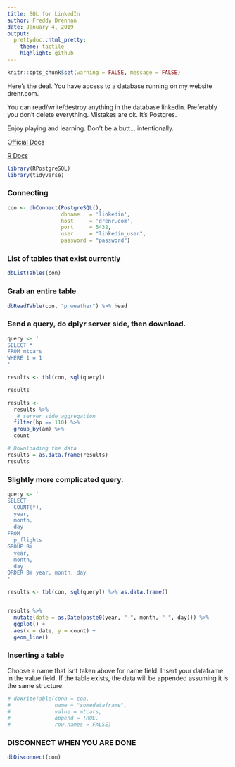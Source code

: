 ```yaml
---
title: SQL for LinkedIn
author: Freddy Drennan
date: January 4, 2019
output:
  prettydoc::html_pretty:
    theme: tactile
    highlight: github
---
```



```r
knitr::opts_chunk$set(warning = FALSE, message = FALSE)
```

Here's the deal. You have access to a database running on my website drenr.com.

You can read/write/destroy anything in the database linkedin. Preferably you don't delete everything. Mistakes are ok. It's Postgres. 

Enjoy playing and learning. Don't be a butt... intentionally.

[Official Docs](https://www.postgresql.org/docs/10/sql-commands.html)

[R Docs](https://db.rstudio.com/databases/postgresql/)

```r
library(RPostgreSQL)
library(tidyverse)
```

### Connecting
```r

con <- dbConnect(PostgreSQL(),
                 dbname   = 'linkedin',
                 host     = 'drenr.com',
                 port     = 5432,
                 user     = "linkedin_user",
                 password = "password")

```

### List of tables that exist currently
```r
dbListTables(con)
```

### Grab an entire table
```r
dbReadTable(con, "p_weather") %>% head
```

### Send a query, do dplyr server side, then download. 
```r
query <- '
SELECT *
FROM mtcars
WHERE 1 = 1
'

results <- tbl(con, sql(query))

results
```


```r
results <- 
  results %>% 
   # server side aggregation
  filter(hp == 110) %>% 
  group_by(am) %>% 
  count 

# Downloading the data
results = as.data.frame(results)
results
```


### Slightly more complicated query.
```r
query <- '
SELECT 
  COUNT(*),
  year,
  month,
  day
FROM 
  p_flights
GROUP BY 
  year, 
  month,
  day
ORDER BY year, month, day
'

results <- tbl(con, sql(query)) %>% as.data.frame()


results %>% 
  mutate(date = as.Date(paste0(year, "-", month, "-", day))) %>% 
  ggplot() +
  aes(x = date, y = count) +
  geom_line()
```

### Inserting a table

Choose a name that isnt taken above for name field. Insert your dataframe in the value field. If the table exists, the data will be appended assuming it is the same structure. 
```r
# dbWriteTable(conn = con,
#              name = "somedataframe",
#              value = mtcars,
#              append = TRUE,
#              row.names = FALSE)
```

### DISCONNECT WHEN YOU ARE DONE
```r
dbDisconnect(con)
```
